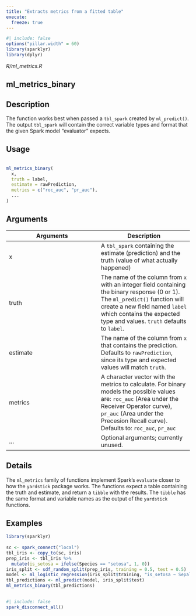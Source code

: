 ```yaml
---
title: "Extracts metrics from a fitted table"
execute:
  freeze: true
---
```


```r
#| include: false
options("pillar.width" = 60)
library(sparklyr) 
library(dplyr)
```

*R/ml_metrics.R*

## ml_metrics_binary

## Description
 The function works best when passed a `tbl_spark` created by `ml_predict()`. The output `tbl_spark` will contain the correct variable types and format that the given Spark model "evaluator" expects. 


## Usage
```r
 
ml_metrics_binary( 
  x, 
  truth = label, 
  estimate = rawPrediction, 
  metrics = c("roc_auc", "pr_auc"), 
  ... 
) 
```

## Arguments
|Arguments|Description|
|---|---|
| x | A `tbl_spark` containing the estimate (prediction) and the truth (value of what actually happened) |
| truth | The name of the column from `x` with an integer field containing the binary response (0 or 1). The `ml_predict()` function will create a new field named `label` which contains the expected type and values. `truth` defaults to `label`. |
| estimate | The name of the column from `x` that contains the prediction. Defaults to `rawPrediction`, since its type and expected values will match `truth`. |
| metrics | A character vector with the metrics to calculate. For binary models the possible values are: `roc_auc` (Area under the Receiver Operator curve), `pr_auc` (Area under the Precesion Recall curve).  Defaults to: `roc_auc`, `pr_auc` |
| ... | Optional arguments; currently unused. |

## Details
 The `ml_metrics` family of functions implement Spark's `evaluate` closer to how the `yardstick` package works. The functions expect a table containing the truth and estimate, and return a `tibble` with the results. The `tibble` has the same format and variable names as the output of the `yardstick` functions. 




## Examples
```r
library(sparklyr)
 
sc <- spark_connect("local") 
tbl_iris <- copy_to(sc, iris) 
prep_iris <- tbl_iris %>% 
  mutate(is_setosa = ifelse(Species == "setosa", 1, 0)) 
iris_split <- sdf_random_split(prep_iris, training = 0.5, test = 0.5) 
model <- ml_logistic_regression(iris_split$training, "is_setosa ~ Sepal_Length") 
tbl_predictions <- ml_predict(model, iris_split$test) 
ml_metrics_binary(tbl_predictions) 
 
```



```r
#| include: false
spark_disconnect_all()
```
